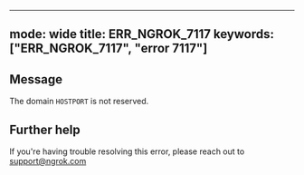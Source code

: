 
---
mode: wide
title: ERR_NGROK_7117
keywords: ["ERR_NGROK_7117", "error 7117"]
---

## Message
The domain `HOSTPORT` is not reserved.




## Further help
If you're having trouble resolving this error, please reach out to [support@ngrok.com](mailto:support@ngrok.com?subject=Help%20with%20ERR_NGROK_7117)

